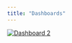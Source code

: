 ```yaml
---
title: "Dashboards"
---
```


```{=html}
<div class='tableauPlaceholder' id='viz1718082139931' style='position: relative'><noscript><a href='#'><img alt='Dashboard 2 ' src='https:&#47;&#47;public.tableau.com&#47;static&#47;images&#47;PM&#47;PMR2C2XSM&#47;1_rss.png' style='border: none' /></a></noscript><object class='tableauViz'  style='display:none;'><param name='host_url' value='https%3A%2F%2Fpublic.tableau.com%2F' /> <param name='embed_code_version' value='3' /> <param name='path' value='shared&#47;PMR2C2XSM' /> <param name='toolbar' value='yes' /><param name='static_image' value='https:&#47;&#47;public.tableau.com&#47;static&#47;images&#47;PM&#47;PMR2C2XSM&#47;1.png' /> <param name='animate_transition' value='yes' /><param name='display_static_image' value='yes' /><param name='display_spinner' value='yes' /><param name='display_overlay' value='yes' /><param name='display_count' value='yes' /><param name='tabs' value='no' /><param name='language' value='en-US' /></object></div> <html here>

<script type='text/javascript'>                    var divElement = document.getElementById('viz1718082139931');                    var vizElement = divElement.getElementsByTagName('object')[0];                    if ( divElement.offsetWidth > 800 ) { vizElement.style.width='100%';vizElement.style.height=(divElement.offsetWidth*0.75)+'px';} else if ( divElement.offsetWidth > 500 ) { vizElement.style.width='100%';vizElement.style.height=(divElement.offsetWidth*0.75)+'px';} else { vizElement.style.width='100%';vizElement.style.height='727px';}                     var scriptElement = document.createElement('script');                    scriptElement.src = 'https://public.tableau.com/javascripts/api/viz_v1.js';                    vizElement.parentNode.insertBefore(scriptElement, vizElement);                </script>

```